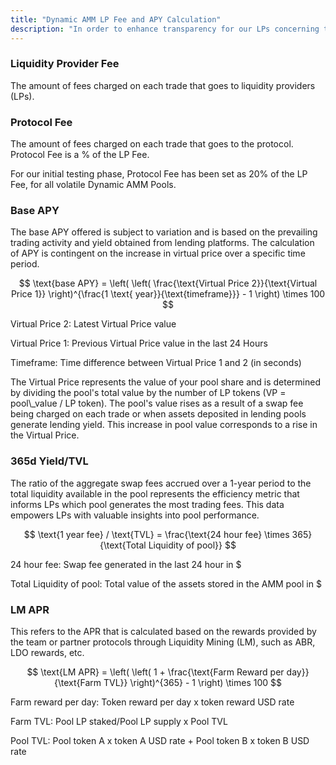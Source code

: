 ```yaml
---
title: "Dynamic AMM LP Fee and APY Calculation"
description: "In order to enhance transparency for our LPs concerning the APY associated with their deposited assets, we compute and display various information, for example: Liquidity Provider Fee, Protocol Fee, 365d Yield/TVL, and LM rewards APR."
---
```


### Liquidity Provider Fee

The amount of fees charged on each trade that goes to liquidity providers (LPs).

### Protocol Fee

The amount of fees charged on each trade that goes to the protocol. Protocol Fee is a % of the LP Fee.

For our initial testing phase, Protocol Fee has been set as 20% of the LP Fee, for all volatile Dynamic AMM Pools.

### Base APY

The base APY offered is subject to variation and is based on the prevailing trading activity and yield obtained from lending platforms. The calculation of APY is contingent on the increase in virtual price over a specific time period.

$$
\text{base APY} = \left( \left( \frac{\text{Virtual Price 2}}{\text{Virtual Price 1}} \right)^{\frac{1 \text{ year}}{\text{timeframe}}} - 1 \right) \times 100
$$

Virtual Price 2: Latest Virtual Price value

Virtual Price 1: Previous Virtual Price value in the last 24 Hours

Timeframe: Time difference between Virtual Price 1 and 2 (in seconds)

<Info>
  The Virtual Price represents the value of your pool share and is determined by dividing the pool's total value by the number of LP tokens (VP = pool\_value / LP token). The pool's value rises as a result of a swap fee being charged on each trade or when assets deposited in lending pools generate lending yield. This increase in pool value corresponds to a rise in the Virtual Price.
</Info>

### 365d Yield/TVL

The ratio of the aggregate swap fees accrued over a 1-year period to the total liquidity available in the pool represents the efficiency metric that informs LPs which pool generates the most trading fees. This data empowers LPs with valuable insights into pool performance.

$$
\text{1 year fee} / \text{TVL} = \frac{\text{24 hour fee} \times 365}{\text{Total Liquidity of pool}}
$$

24 hour fee: Swap fee generated in the last 24 hour in $

Total Liquidity of pool: Total value of the assets stored in the AMM pool in $

### LM APR

This refers to the APR that is calculated based on the rewards provided by the team or partner protocols through Liquidity Mining (LM), such as ABR, LDO rewards, etc.

$$
\text{LM APR} = \left( \left( 1 + \frac{\text{Farm Reward per day}}{\text{Farm TVL}} \right)^{365} - 1 \right) \times 100
$$

Farm reward per day: Token reward per day x token reward USD rate

Farm TVL: Pool LP staked/Pool LP supply x Pool TVL

Pool TVL: Pool token A x token A USD rate + Pool token B x token B USD rate

